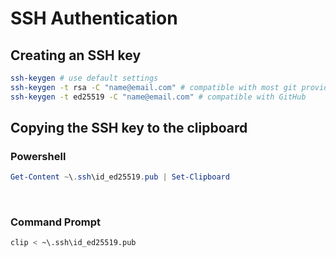 # SSH Authentication {#ssh}

## Creating an SSH key

```bash
ssh-keygen # use default settings
ssh-keygen -t rsa -C "name@email.com" # compatible with most git providers
ssh-keygen -t ed25519 -C "name@email.com" # compatible with GitHub
```

## Copying the SSH key to the clipboard

### Powershell

```powershell
Get-Content ~\.ssh\id_ed25519.pub | Set-Clipboard
```

&nbsp;

### Command Prompt

```bash
clip < ~\.ssh\id_ed25519.pub
```